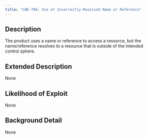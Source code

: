 ```yaml
---
title: "CWE-706: Use of Incorrectly-Resolved Name or Reference"
---
```


## Description
The product uses a name or reference to access a resource, but the name/reference resolves to a resource that is outside of the intended control sphere.

## Extended Description
None

## Likelihood of Exploit
None

## Background Detail
None
        